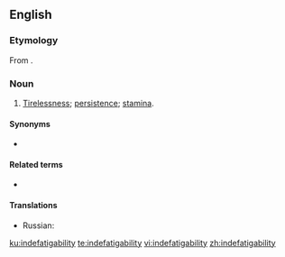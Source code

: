 ==English==

===Etymology===
From {{affix|en|in-|de-|fatigue|-ability}}.

===Noun===
{{en-noun|indefatigabilities}}

# [[tirelessness|Tirelessness]]; [[persistence]]; [[stamina]].

====Synonyms====
* {{l|en|indefatigableness}}

====Related terms====
* {{l|en|indefatigable}}

====Translations====
{{trans-top|Tirelessness; persistence; stamina}}
* Russian: {{t+|ru|неутомимость|f}}
{{trans-mid}}
{{trans-bottom}}

[[ku:indefatigability]]
[[te:indefatigability]]
[[vi:indefatigability]]
[[zh:indefatigability]]